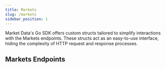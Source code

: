 ```yaml
---
title: Markets
slug: /markets
sidebar_position: 1
---
```


Market Data's Go SDK offers custom structs tailored to simplify interactions with the Markets endpoints. These structs act as an easy-to-use interface, hiding the complexity of HTTP request and response processes.

## Markets Endpoints


<DocCardList items={useCurrentSidebarCategory().items} />
